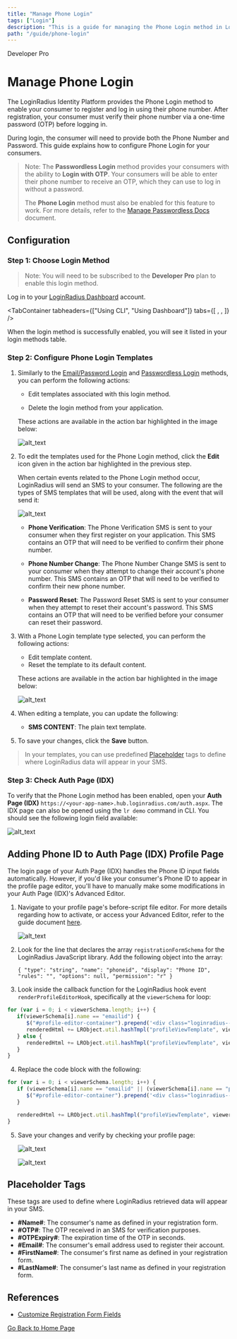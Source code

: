 ```yaml
---
title: "Manage Phone Login"
tags: ["Login"]
description: "This is a guide for managing the Phone Login method in LoginRadius."
path: "/guide/phone-login"
---
```


<span class="devloper-premium plan-tag">Developer Pro</span>

# Manage Phone Login

The LoginRadius Identity Platform provides the Phone Login method to enable your consumer to register and log in using their phone number. After registration, your consumer must verify their phone number via a one-time password (OTP) before logging in.

During login, the consumer will need to provide both the Phone Number and Password. This guide explains how to configure Phone Login for your consumers.

> Note: The **Passwordless Login** method provides your consumers with the ability to **Login with OTP**. Your consumers will be able to enter their phone number to receive an OTP, which they can use to log in without a password. 
> 
> The **Phone Login** method must also be enabled for this feature to work. For more details, refer to the <a href="https://www.loginradius.com/docs/developer/guide/passwordless-login" target="_blank">Manage Passwordless Docs</a> document.

## Configuration

### Step 1: Choose Login Method

> Note: You will need to be subscribed to the **Developer Pro** plan to enable  this login method.

Log in to your <a href="https://dashboard.loginradius.com/dashboard" target="_blank">LoginRadius Dashboard</a> account. 


<TabContainer
  tabheaders={["Using CLI", "Using Dashboard"]}
  tabs={[
    <Tab>
      <PhoneCLI />
    </Tab>,
    <Tab>
      <PhoneDash />
    </Tab>,
  ]}
/>

When the login method is successfully enabled, you will see it listed in your login methods table.


### Step 2: Configure Phone Login Templates

1. Similarly to the <a href="https://www.loginradius.com/docs/developer/guide/emailpassword-login" target="_blank">Email/Password Login</a> and <a href="https://www.loginradius.com/docs/developer/guide/passwordless-login" target="_blank">Passwordless Login</a> methods, you can perform the following actions:

   * Edit templates associated with this login method.

   * Delete the login method from your application.

   These actions are available in the action bar highlighted in the image below:

   ![alt_text](images/phone-method-actions.png "image_tooltip")

2. To edit the templates used for the Phone Login method, click the **Edit** icon given in the action bar highlighted in the previous step.

   When certain events related to the Phone Login method occur, LoginRadius will send an SMS to your consumer. The following are the types of SMS templates that will be used, along with the event that will send it:

   ![alt_text](images/phone-templates.png "image_tooltip")

   * **Phone Verification**: The Phone Verification SMS is sent to your consumer when they first register on your application. This SMS contains an OTP that will need to be verified to confirm their phone number.

   * **Phone Number Change**: The Phone Number Change SMS is sent to your consumer when they attempt to change their account's phone number. This SMS contains an OTP that will need to be verified to confirm their new phone number.

   * **Password Reset**: The Password Reset SMS is sent to your consumer when they attempt to reset their account's password. This SMS contains an OTP that will need to be verified before your consumer can reset their password.

3. With a Phone Login template type selected, you can perform the following actions:

   * Edit template content.
   * Reset the template to its default content.


   These actions are available in the action bar highlighted in the image below:

   ![alt_text](images/phone-template-edit.png "image_tooltip")

4. When editing a template, you can update the following:

   * **SMS CONTENT**: The plain text template.


5. To save your changes, click the **Save** button.

> In your templates, you can use predefined [Placeholder](#placeholder-tags) tags to define where LoginRadius data will appear in your SMS.


### Step 3: Check Auth Page (IDX)

To verify that the Phone Login method has been enabled, open your **Auth Page (IDX)** `https://<your-app-name>.hub.loginradius.com/auth.aspx`. The IDX page can also be opened using the `lr demo` command in CLI. You should see the following login field available:

![alt_text](../../assets/blog-common/idx-phone-login.png "image_tooltip")


## Adding Phone ID to Auth Page (IDX) Profile Page

The login page of your Auth Page (IDX) handles the Phone ID input fields automatically. However, if you'd like your consumer's Phone ID to appear in the profile page editor, you'll have to manually make some modifications in your Auth Page (IDX)'s Advanced Editor.

1. Navigate to your profile page's before-script file editor. For more details regarding how to activate, or access your Advanced Editor, refer to the guide document <a href="https://www.loginradius.com/docs/developer/guide/auth-page-advanced-editor" target="_blank">here</a>.

   ![alt_text](images/before-script-editor.png "image_tooltip")

2. Look for the line that declares the array `registrationFormSchema` for the LoginRadius JavaScript library. Add the following object into the array:

   `{ "type": "string", "name": "phoneid", "display": "Phone ID", "rules": "", "options": null, "permission": "r" }`

3. Look inside the callback function for the LoginRadius hook event `renderProfileEditorHook`, specifically at the `viewerSchema` for loop:

```javascript
for (var i = 0; i < viewerSchema.length; i++) {
   if(viewerSchema[i].name == "emailid") {
      $("#profile-editor-container").prepend('<div class="loginradius--form-element-content "><label for="loginradius-profileeditor">'+viewerSchema[i].display+'</label><input type="text" name="" id="" class="loginradius-string" disabled value="'+viewerSchema[i].value+'"></div>');
      renderedHtml += LRObject.util.hashTmpl("profileViewTemplate", viewerSchema[i]);
   } else {
      renderedHtml += LRObject.util.hashTmpl("profileViewTemplate", viewerSchema[i]);
   }
}
```

4. Replace the code block with the following:

```javascript
for (var i = 0; i < viewerSchema.length; i++) {
   if (viewerSchema[i].name == "emailid" || (viewerSchema[i].name == "phoneid" && viewerSchema[i].value)) {
      $("#profile-editor-container").prepend('<div class="loginradius--form-element-content "><label for="loginradius-profileeditor">'+viewerSchema[i].display+'</label><input type="text" name="" id="" class="loginradius-string" disabled value="'+viewerSchema[i].value+'"></div>');
   }

   renderedHtml += LRObject.util.hashTmpl("profileViewTemplate", viewerSchema[i]);
}
```

5. Save your changes and verify by checking your profile page:

   ![alt_text](images/profile-phoneid.png "image_tooltip")

   ![alt_text](images/profile-editor-phoneid.png "image_tooltip")


## Placeholder Tags

These tags are used to define where LoginRadius retrieved data will appear in your SMS.

* **#Name#**: The consumer's name as defined in your registration form.
* **#OTP#**: The OTP received in an SMS for verification purposes.
* **#OTPExpiry#**: The expiration time of the OTP in seconds.
* **#Email#**: The consumer's email address used to register their account.
* **#FirstName#**: The consumer's first name as defined in your registration form.
* **#LastName#**: The consumer's last name as defined in your registration form.

## References

* <a href="https://www.loginradius.com/docs/developer/guide/custom-registration" target="_blank">Customize Registration Form Fields</a>


[Go Back to Home Page](/)
